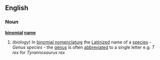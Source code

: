 ==English==
===Noun===
{{wikipediapar|binomial nomenclature}}
'''[[binomial]] [[name]]'''
#(''biology'') In [[binomial nomenclature]] the [[Latinized]] name of a [[species]] - ''Genus species'' - the [[genus]] is often [[abbreviated]] to a single letter e.g. ''T rex'' for ''Tyrannosaurus rex''